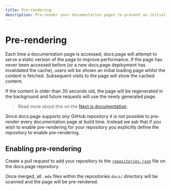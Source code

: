 ```yaml
---
title: Pre-rendering
description: Pre-render your documentation pages to prevent an initial loading state.
---
```


# Pre-rendering

Each time a documentation page is accessed, docs.page will attempt to serve a static version of the page to improve
performance. If the page has never been accessed before (or a new docs.page deployment has invalidated the cache),
users will be shown an initial loading page whilst the content is fetched. Subsequent visits to the page will
show the cached content.

If the content is older than 30 seconds old, the page will be regenerated in the background and future requests will use
the newly generated page.

> Read more about this on the [Next.js documentation](https://nextjs.org/docs/basic-features/pages#static-generation-recommended).

Since docs.page supports _any_ GitHub repository it is not possible to pre-render every documentation page at build time. Instead
we ask that if you wish to enable pre-rendering for your repository you explicitly define the repository to enable pre-rendering.

## Enabling pre-rendering

Create a pull request to add your repository to the [`repositories.json`](https://github.com/invertase/docs.page/edit/master/repositories.json) file on the docs.page
repository.

Once merged, all `.mdx` files within the repositories `docs/` directory will be scanned and the page will be pre-rendered.
